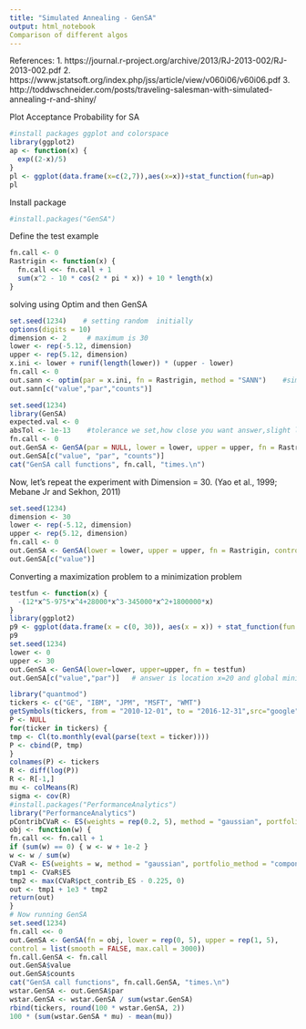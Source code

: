 ---
title: "Simulated Annealing - GenSA"
output: html_notebook
Comparison of different algos
---
References: 
1. https://journal.r-project.org/archive/2013/RJ-2013-002/RJ-2013-002.pdf
2. https://www.jstatsoft.org/index.php/jss/article/view/v060i06/v60i06.pdf
3. http://toddwschneider.com/posts/traveling-salesman-with-simulated-annealing-r-and-shiny/

Plot Acceptance Probability for SA
```{r}
#install packages ggplot and colorspace
library(ggplot2)
ap <- function(x) {
  exp((2-x)/5)
}
pl <- ggplot(data.frame(x=c(2,7)),aes(x=x))+stat_function(fun=ap)
pl
```

Install package 
```{r}
#install.packages("GenSA")
```
Define the test example
```{r}
fn.call <- 0
Rastrigin <- function(x) {
  fn.call <<- fn.call + 1
  sum(x^2 - 10 * cos(2 * pi * x)) + 10 * length(x)
}
```

solving using Optim and then GenSA
```{r}
set.seed(1234)    # setting random  initially
options(digits = 10)
dimension <- 2     # maximum is 30
lower <- rep(-5.12, dimension)
upper <- rep(5.12, dimension)
x.ini <- lower + runif(length(lower)) * (upper - lower)
fn.call <- 0
out.sann <- optim(par = x.ini, fn = Rastrigin, method = "SANN")    #simulated annealing
out.sann[c("value","par","counts")]
```
```{r}
set.seed(1234)
library(GenSA)
expected.val <- 0
absTol <- 1e-13    #tolerance we set,how close you want answer,slight larger than machine error
fn.call <- 0
out.GenSA <- GenSA(par = NULL, lower = lower, upper = upper, fn = Rastrigin, control = list(threshold.stop = expected.val + absTol))
out.GenSA[c("value", "par", "counts")]
cat("GenSA call functions", fn.call, "times.\n")
```
Now, let's repeat the experiment with Dimension = 30.  (Yao et al., 1999; Mebane Jr and Sekhon, 2011)
```{r}
set.seed(1234)
dimension <- 30
lower <- rep(-5.12, dimension)
upper <- rep(5.12, dimension)
fn.call <- 0
out.GenSA <- GenSA(lower = lower, upper = upper, fn = Rastrigin, control = list(max.time=5, verbose=TRUE))
out.GenSA[c("value")]

```
Converting a maximization problem to a minimization problem

```{r}
testfun <- function(x) {
  -(12*x^5-975*x^4+28000*x^3-345000*x^2+1800000*x)
}
library(ggplot2)
p9 <- ggplot(data.frame(x = c(0, 30)), aes(x = x)) + stat_function(fun = testfun)
p9
set.seed(1234)
lower <- 0
upper <- 30
out.GenSA <- GenSA(lower=lower, upper=upper, fn = testfun)
out.GenSA[c("value","par")]   # answer is location x=20 and global minimum is -44000000..

```

```{r}
library("quantmod")
tickers <- c("GE", "IBM", "JPM", "MSFT", "WMT")
getSymbols(tickers, from = "2010-12-01", to = "2016-12-31",src="google")
P <- NULL
for(ticker in tickers) {
tmp <- Cl(to.monthly(eval(parse(text = ticker))))
P <- cbind(P, tmp)
}
colnames(P) <- tickers
R <- diff(log(P))
R <- R[-1,]
mu <- colMeans(R)
sigma <- cov(R)
#install.packages("PerformanceAnalytics")
library("PerformanceAnalytics")
pContribCVaR <- ES(weights = rep(0.2, 5), method = "gaussian", portfolio_method = "component", mu = mu, sigma = sigma)$pct_contrib_ES
obj <- function(w) {
fn.call <<- fn.call + 1
if (sum(w) == 0) { w <- w + 1e-2 }
w <- w / sum(w)
CVaR <- ES(weights = w, method = "gaussian", portfolio_method = "component",mu = mu, sigma = sigma)
tmp1 <- CVaR$ES
tmp2 <- max(CVaR$pct_contrib_ES - 0.225, 0)
out <- tmp1 + 1e3 * tmp2
return(out)
}
# Now running GenSA
set.seed(1234)
fn.call <<- 0
out.GenSA <- GenSA(fn = obj, lower = rep(0, 5), upper = rep(1, 5),
control = list(smooth = FALSE, max.call = 3000))
fn.call.GenSA <- fn.call
out.GenSA$value
out.GenSA$counts
cat("GenSA call functions", fn.call.GenSA, "times.\n")
wstar.GenSA <- out.GenSA$par
wstar.GenSA <- wstar.GenSA / sum(wstar.GenSA)
rbind(tickers, round(100 * wstar.GenSA, 2))
100 * (sum(wstar.GenSA * mu) - mean(mu))
```

